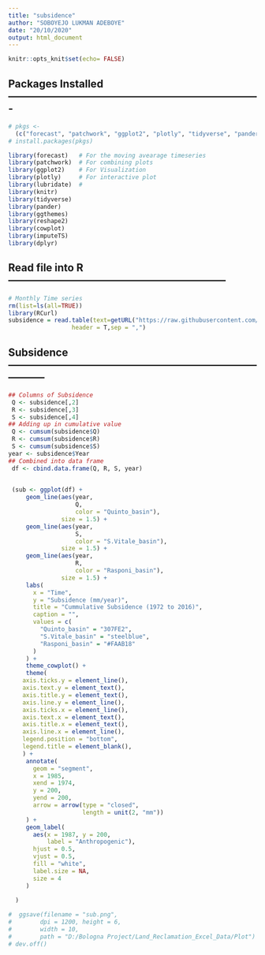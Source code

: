 ```yaml
---
title: "subsidence"
author: "SOBOYEJO LUKMAN ADEBOYE"
date: "20/10/2020"
output: html_document
---
```



```r
knitr::opts_knit$set(echo= FALSE)
```

## Packages Installed -------------------------------------------------------------------------#
```r
# pkgs <-
  (c("forecast", "patchwork", "ggplot2", "plotly", "tidyverse", "pander", "ggthemes", "reshape", "cowplot", "imputeTS", "dplyr"))
# install.packages(pkgs)

library(forecast)   # For the moving avearage timeseries
library(patchwork)  # For combining plots
library(ggplot2)    # For Visualization
library(plotly)     # For interactive plot
library(lubridate)  #
library(knitr)
library(tidyverse)
library(pander)
library(ggthemes)
library(reshape2)
library(cowplot)
library(imputeTS)
library(dplyr)
```

## Read file into R ---------------------------------------------------------------#
```r

# Monthly Time series
rm(list=ls(all=TRUE))
library(RCurl)
subsidence = read.table(text=getURL("https://raw.githubusercontent.com/lukeng200/MSc_Coastal_Drainage_Analysis/master/data_csv/Subsidence.csv"),
                  header = T,sep = ",")

```

## Subsidence -----------------------------------------------------------------------------------#
```r

## Columns of Subsidence
 Q <- subsidence[,2]
 R <- subsidence[,3]
 S <- subsidence[,4]
## Adding up in cumulative value
 Q <- cumsum(subsidence$Q) 
 R <- cumsum(subsidence$R)
 S <- cumsum(subsidence$S)
year <- subsidence$Year
## Combined into data frame
 df <- cbind.data.frame(Q, R, S, year)

 
 (sub <- ggplot(df) +
     geom_line(aes(year,
                   Q,
                   color = "Quinto_basin"),
               size = 1.5) +
     geom_line(aes(year,
                   S,
                   color = "S.Vitale_basin"),
               size = 1.5) +
     geom_line(aes(year,
                   R,
                   color = "Rasponi_basin"),
               size = 1.5) +
     labs(
       x = "Time",
       y = "Subsidence (mm/year)",
       title = "Cummulative Subsidence (1972 to 2016)",
       caption = "",
       values = c(
         "Quinto_basin" = "307FE2",
         "S.Vitale_basin" = "steelblue",
         "Rasponi_basin" = "#FAAB18"
       )
     ) +
     theme_cowplot() +
     theme(
    axis.ticks.y = element_line(),
    axis.text.y = element_text(),
    axis.title.y = element_text(),
    axis.line.y = element_line(),
    axis.ticks.x = element_line(),
    axis.text.x = element_text(),
    axis.title.x = element_text(),
    axis.line.x = element_line(),
    legend.position = "bottom",
    legend.title = element_blank(),
    ) +
     annotate(
       geom = "segment",
       x = 1985,
       xend = 1974,
       y = 200,
       yend = 200,
       arrow = arrow(type = "closed",
                     length = unit(2, "mm"))
     ) +
     geom_label(
       aes(x = 1987, y = 200,
           label = "Anthropogenic"),
       hjust = 0.5,
       vjust = 0.5,
       fill = "white",
       label.size = NA,
       size = 4
     )
   
  )

#  ggsave(filename = "sub.png",
#        dpi = 1200, height = 6,
#        width = 10,
#        path = "D:/Bologna Project/Land_Reclamation_Excel_Data/Plot")
# dev.off()
```
